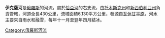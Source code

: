 '''伊克薩河'''是[[俄羅斯|俄羅斯]]的河流，屬於[[恰亞河_(鄂畢河支流)|恰亞河]]的右支流，由[[托木斯克州|托木斯克州]]和[[新西伯利亞州|新西伯利亞州]]負責管轄，河道全長430公里，流域面積6,130平方公里，發源自[[瓦休甘平原|瓦休甘平原]]，河水主要來自雨水和融雪，每年十一月至翌年四月結冰。

{{Russia-geo-stub}}
[[Category:俄羅斯河流|Category:俄羅斯河流]]